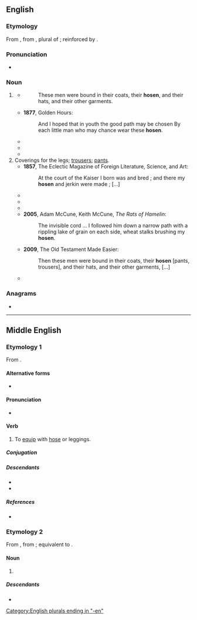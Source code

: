 {{also|Hosen}}
==English==

===Etymology===
From {{inh|en|enm|hosen}}, from {{inh|en|ang|hosan|t=hosen, leggings, trousers}}, plural of {{m|ang|hosa|t=hose, legging, stocking}}; reinforced by {{cog|de|Hosen|t=trousers, pants}}.

===Pronunciation===
* {{rhymes|en|əʊzən}}

===Noun===
{{head|en|noun form}}

# {{lb|en|poetic|historical|archaic}} {{en-irregular plural of|hose}} {{gloss|the old-fashioned garment; [[stockings]]}}
#* {{RQ:KJV|Daniel|3|21}}
#*: These men were bound in their coats, their '''hosen''', and their hats, and their other garments.
#* '''1877''', Golden Hours:
#*: And I hoped that in youth the good path may be chosen By each little man who may chance wear these '''hosen'''.
#* {{quote-text|en|year=1979|author=George G. Coulton|title=Five centuries of religion: The last days of medieval monachism|passage=It has crept up the leg and become hose, and it is made no longer of leather but of cloth. Gradually these '''hosen''' became longer and longer, until they joined at the top into one garment, which betrayed its dual origin by keeping the plural [...]}}
#* {{quote-text|en|year=2009|author=Jeffrey L. Forgeng|title=Daily Life in Elizabethan England|passage=Francis the Schoolboy Margaret, give me my '''hosen'''; dispatch I pray you.}}
#* {{quote-text|en|year=2014|author=Geoffrey Chaucer|title=The Canterbury Tales and Other Poems|passage=[...] and the shape of the horrible swollen members, that seem like to the malady of hernia, in the wrapping of their '''hosen''', and eke the buttocks of them, [...]}}
# Coverings for the legs; [[trousers]]; [[pants]].
#* '''1857''', The Eclectic Magazine of Foreign Literature, Science, and Art:
#*: At the court of the Kaiser I born was and bred ; and there my '''hosen''' and jerkin were made ; […]
#* {{quote-text|en|year=1862|author=Gustav Freytag|title=Pictures of German Life in the XVth,XVIth, and XVIIth Centuries|passage=Then I searched the pocket of my '''hosen''' and found a little knife, such as could be closed, which they had not chosen to take, [...]}}
#* {{quote-text|en|year=1990|author=Ellen J. Gehret|title=Rural Pennsylvania Clothing|passage=They differed in the length of the leg but were generally similar in the cut at the top. ... By 1770, they bought new '''hosen'''.}}
#* {{quote-text|en|year=2004|author=Margaret Frazer|title=The Hunter's Tale|passage=And the doublet is long enough it hid most of the blood-spattered part of my '''hosen''' and they were dark enough the blood didn't much show after I'd rubbed some dirt over them.}}
#* '''2005''', Adam McCune, Keith McCune, ''The Rats of Hamelin'':
#*: The invisible cord ... I followed him down a narrow path with a rippling lake of grain on each side, wheat stalks brushing my '''hosen'''.
#* '''2009''', The Old Testament Made Easier:
#*: Then these men were bound in their coats, their '''hosen''' [pants, trousers], and their hats, and their other garments, […]
#* {{quote-text|en|year=2014|author=Karen Chance|title=Masks|passage=These '''hosen''' have saggy butt.” “Don't touch yourself,” Paulo hissed, slapping Jerome's hand away. “I wasn't touching myself, I was trying to pull up these damned—” “Don't touch your clothing, either! Don't touch anything!”}}

===Anagrams===
* {{anagrams|en|a=ehnos|hones|shone}}

[[Category:English plurals ending in "-en"]]

----

==Middle English==

===Etymology 1===
From {{af|enm|hose|-en|t2=infinitival suffix}}.

====Alternative forms====
* {{alter|enm|hose|hosun|hosone|hosyn}}

====Pronunciation====
* {{IPA|enm|/ˈhɔːzən/}}

====Verb====
{{head|enm|verb}}

# To [[equip]] with [[hose]] or leggings.

=====Conjugation=====
{{enm-conj|type=weak|stem=hose}}

=====Descendants=====
* {{desc|en|hose}}
* {{desc|sco|hose}}

=====References=====
* {{R:MED Online|entry=hōsen|part of speech=v|id= MED21257 |accessdate=2019-03-23}}

===Etymology 2===
From {{inh|enm|ang|hosan}}, from {{inh|enm|gem-pro|*husōniz}}; equivalent to {{af|enm|hose|-en|t2=plural suffix}}.

====Noun====
{{head|enm|noun plural form}}

# {{plural of|enm|hose}}

=====Descendants=====
* {{desc|en|hosen}}

{{topics|enm|Clothing}}